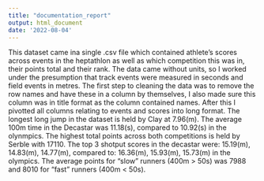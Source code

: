 ```yaml
---
title: "documentation_report"
output: html_document
date: '2022-08-04'
---
```

This dataset came ina single .csv file which contained athlete's scores across events in the heptathlon as well as which competition this was in, their points total and their rank. The data came without units, so I worked under the presumption that track events were measured in seconds and field events in metres.
  The first step to cleaning the data was to remove the row names and have these in a column by themselves, I also made sure this column was in title format as the column contained names. After this I pivotted all columns relating to events and scores into long format.
    The longest long jump in the dataset is held by Clay at 7.96(m). The average 100m time in the Decastar was 11.18(s), compared to 10.92(s) in the olynmpics. The highest total points across both competitions is held by Serble with 17110. The top 3 shotput scores in the decastar were: 15.19(m), 14.83(m), 14.77(m), compared to: 16.36(m), 15.93(m), 15.73(m) in the olympics. The average points for "slow" runners (400m > 50s) was 7988 and 8010 for "fast" runners (400m < 50s). 